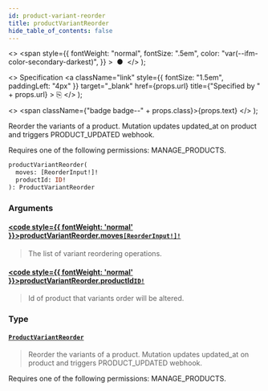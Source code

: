 ```yaml
---
id: product-variant-reorder
title: productVariantReorder
hide_table_of_contents: false
---
```


  <>
    <span
      style={{
        fontWeight: "normal",
        fontSize: ".5em",
        color: "var(--ifm-color-secondary-darkest)",
      }}
    >
      &nbsp;●&nbsp;
    </span>
  </>
);

  <>
    Specification
    <a
      className="link"
      style={{ fontSize: "1.5em", paddingLeft: "4px" }}
      target="\_blank"
      href={props.url}
      title={"Specified by " + props.url}
    >
      ⎘
    </a>
  </>
);

  <>
    <span className={"badge badge--" + props.class}>{props.text}</span>
  </>
);

Reorder the variants of a product. Mutation updates updated_at on product and triggers PRODUCT_UPDATED webhook.

Requires one of the following permissions: MANAGE_PRODUCTS.

```graphql
productVariantReorder(
  moves: [ReorderInput!]!
  productId: ID!
): ProductVariantReorder
```

### Arguments

#### [<code style={{ fontWeight: 'normal' }}>productVariantReorder.<b>moves</b></code>](#)<Bullet />[`[ReorderInput!]!`](../../api-reference/miscellaneous/inputs/reorder-input) <Badge class="secondary" text="non-null"/> <Badge class="secondary" text="input"/> <Badge class="secondary" text="miscellaneous"/>

> The list of variant reordering operations.

#### [<code style={{ fontWeight: 'normal' }}>productVariantReorder.<b>productId</b></code>](#)<Bullet />[`ID!`](../../api-reference/miscellaneous/scalars/id) <Badge class="secondary" text="non-null"/> <Badge class="secondary" text="scalar"/> <Badge class="secondary" text="miscellaneous"/>

> Id of product that variants order will be altered.

### Type

#### [`ProductVariantReorder`](../../api-reference/products/objects/product-variant-reorder) <Badge class="secondary" text="object"/> <Badge class="secondary" text="products"/>

> Reorder the variants of a product. Mutation updates updated_at on product and triggers PRODUCT_UPDATED webhook.

Requires one of the following permissions: MANAGE_PRODUCTS.

>
